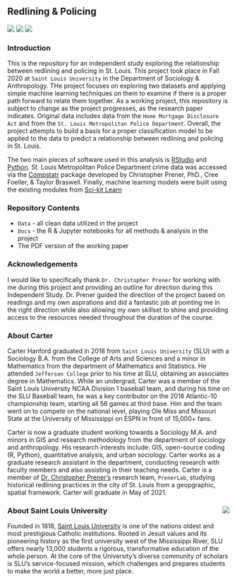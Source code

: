 ## Redlining & Policing 

[![](https://img.shields.io/badge/project%20length-2019%202021-orange.svg)](https://github.com/CarterHanford/redlining-policing)
[![](https://img.shields.io/badge/release-complete-brightgreen.svg)](https://github.com/CarterHanford/redlining-policing)
[![](https://img.shields.io/github/repo-size/CarterHanford/redlining-policing.svg)](https://github.com/CarterHanford/redlining-policing)

### Introduction

This is the repository for an independent study exploring the relationship between redlining and policing in St. Louis. This project took place in Fall 2020 at `Saint Louis University` in the Department of Sociology & Anthropology. THe project focuses on exploring two datasets and applying simple machine learning techniques on them to examine if there is a proper path forward to relate them together. As a working project, this repository is subject to change as the project progresses, as the research paper indicates. Original data includes data from the `Home Mortgage Disclosure Act` and from the `St. Louis Metropolitan Police Department`. Overall, the project attempts to build a basis for a proper classification model to be applied to the data to predict a relationship between redlining and policing in St. Louis.

The two main pieces of software used in this analysis is [RStudio](https://www.rstudio.com/) and [Python](https://www.python.org/). St. Louis Metropolitan Police Department crime data was accessed via the [Compstatr](https://github.com/slu-openGIS/compstatr) package developed by Christopher Prener, PhD., Cree Foeller, & Taylor Braswell. Finally, machine learning models were built using the existing modules from [Sci-kit Learn](https://scikit-learn.org/stable/)

### Repository Contents

* `Data` - all clean data utilized in the project
* `Docs` - the R & Jupyter notebooks for all methods & analysis in the project
* The PDF version of the working paper

### Acknowledgements

I would like to specifically thank `Dr. Christopher Prener` for working with me during this project and providing an outline for direction during this Independent Study. Dr. Prener guided the direction of the project based on readings and my own aspirations and did a fantastic job at pointing me in the right direction while also allowing my own skillset to shine and providing access to the resources needed throughout the duration of the course.

### About Carter

Carter Hanford graduated in 2018 from `Saint Louis University` (SLU) with a Sociology B.A. from the College of Arts and Sciences and a minor in Mathematics from the department of Mathematics and Statistics. He attended `Jefferson College` prior to his time at SLU, obtaining an associates degree in Mathematics. While an undergrad, Carter was a member of the Saint Louis University NCAA Division 1 baseball team, and during his time on the SLU Baseball team, he was a key contributor on the 2018 Atlantic-10 championship team, starting all 56 games at third base. Him and the team went on to compete on the national level, playing Ole Miss and Missouri State at the University of Mississippi on ESPN in front of 15,000+ fans. 

Carter is now a graduate student working towards a Sociology M.A. and minors in GIS and research methodology from the department of sociology and anthropology. His research interests include: GIS, open-source coding (R, Python), quantitative analysis, and urban sociology. Carter works as a graduate research assistant in the department, conducting research with faculty members and also assisting in their teaching needs. Carter is a member of [Dr. Christopher Prener's](https://chris-prener.github.io/) research team, `PrenerLab`, studying historical redlining practices in the city of St. Louis from a geopgraphic, spatial framework. Carter will graduate in May of 2021.

### About Saint Louis University <img src="https://slu-soc5650.github.io/images/sluLogo.png" align="right" />

Founded in 1818, [Saint Louis University](http://wwww.slu.edu) is one of the nations oldest and most prestigious Catholic institutions. Rooted in Jesuit values and its pioneering history as the first university west of the Mississippi River, SLU offers nearly 13,000 students a rigorous, transformative education of the whole person. At the core of the University's diverse community of scholars is SLU's service-focused mission, which challenges and prepares students to make the world a better, more just place.